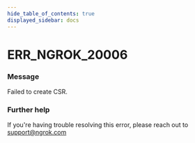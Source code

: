 ```yaml
---
hide_table_of_contents: true
displayed_sidebar: docs
---
```



# ERR_NGROK_20006

### Message
Failed to create CSR.

<ErrorDetails error='err_ngrok_20006' />


### Further help
If you're having trouble resolving this error, please reach out to [support@ngrok.com](mailto:support@ngrok.com?subject=Help%20with%20ERR_NGROK_20006)

